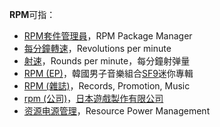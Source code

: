 '''RPM'''可指：
* [[RPM套件管理員|RPM套件管理員]]，RPM Package Manager
* [[每分鐘轉速|每分鐘轉速]]，Revolutions per minute
* [[射速|射速]]，Rounds per minute，每分鐘射弹量
* [[RPM_(EP)|RPM (EP)]]，韓國男子音樂組合[[SF9|SF9]]迷你專輯
* [[RPM_(雜誌)|RPM (雜誌)]]，Records, Promotion, Music
* [[rpm_(公司)|rpm (公司)]]，[[日本|日本]][[遊戲製作|遊戲製作]][[有限公司|有限公司]]
* [[资源电源管理|资源电源管理]]，Resource Power Management
{{disambig|Cat=三字拉丁字母缩写消歧义}}